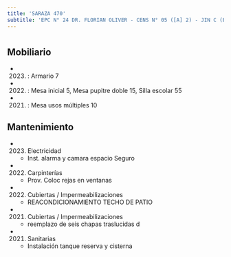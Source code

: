 ```yaml
---
title: 'SARAZA 470'
subtitle: 'EPC N° 24 DR. FLORIAN OLIVER - CENS N° 05 ([A] 2) - JIN C (EPCJC 24/08°) [S] - CAEBYT N° 36 - CAEBYT N° 28 - CENOF CENTRO SARAZA'
---
```


#


## Mobiliario

*  (2023) : Armario 7 

*  (2022) : Mesa inicial 5, Mesa pupitre doble 15, Silla escolar 55 

*  (2021) : Mesa usos múltiples 10 





## Mantenimiento

*  (2023) Electricidad 
    + Inst. alarma y camara espacio Seguro

*  (2022) Carpinterías 
    + Prov. Coloc  rejas en ventanas

*  (2022) Cubiertas / Impermeabilizaciones 
    + REACONDICIONAMIENTO TECHO DE PATIO

*  (2021) Cubiertas / Impermeabilizaciones 
    + reemplazo de seis chapas traslucidas d

*  (2021) Sanitarias 
    + Instalación tanque reserva y cisterna



